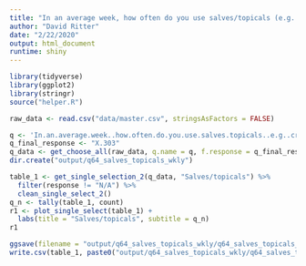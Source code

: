 ```yaml
---
title: "In an average week, how often do you use salves/topicals (e.g. creams, lotions, sprays, etc.)"
author: "David Ritter"
date: "2/22/2020"
output: html_document
runtime: shiny
---
```


```r
library(tidyverse)
library(ggplot2)
library(stringr)
source("helper.R")
```

```r
raw_data <- read.csv("data/master.csv", stringsAsFactors = FALSE)
```

```r
q <- 'In.an.average.week..how.often.do.you.use.salves.topicals..e.g..creams..lotions..sprays..etc...'
q_final_response <- "X.303"
q_data <- get_choose_all(raw_data, q.name = q, f.response = q_final_response)
dir.create("output/q64_salves_topicals_wkly")
```

```r
table_1 <- get_single_selection_2(q_data, "Salves/topicals") %>%
  filter(response != "N/A") %>%
  clean_single_select_2()
q_n <- tally(table_1, count)
r1 <- plot_single_select(table_1) +
  labs(title = "Salves/topicals", subtitle = q_n)
r1
```

```r
ggsave(filename = "output/q64_salves_topicals_wkly/q64_salves_topicals_wkly.png", plot = r1, device = 'png')
write.csv(table_1, paste0("output/q64_salves_topicals_wkly/q64_salves_topicals_wkly_", q_n, ".csv"), row.names = FALSE)
```


